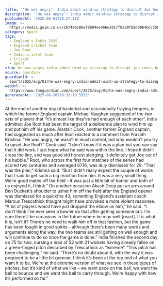```yaml
---
title: '‘He was angry’: India admit wind-up strategy to disrupt Joe Root’s batting'
description: '‘He was angry’: India admit wind-up strategy to disrupt Joe Root’s batting'
publishedAt: '2025-08-01T20:27:18Z'
image: >-
  https://media.guim.co.uk/267406c8bef9b94ee966e2017f0220fb5d90b4bd/258_0_2568_2055/500.jpg
category: Sport
tags:
  - England v India 2025
  - England cricket team
  - Joe Root
  - India cricket team
  - Cricket
  - Sport
slug: he-was-angry-india-admit-wind-up-strategy-to-disrupt-joe-roots-batting
source: guardian
guardianId: >-
  sport/2025/aug/01/he-was-angry-india-admit-wind-up-strategy-to-disrupt-roots-batting
webUrl: >-
  https://www.theguardian.com/sport/2025/aug/01/he-was-angry-india-admit-wind-up-strategy-to-disrupt-roots-batting
generatedAt: '2025-08-28T18:32:10.593Z'
---
```

At the end of another day of backchat and occasionally fraying tempers, in which the former England captain Michael Vaughan suggested of the two sets of players that “it’s almost like they’ve had enough of each other”, India admitted Joe Root had been the target of a deliberate plan to wind him up and put him off his game. Alastair Cook, another former England captain, had suggested as much after Root reacted to a comment from Prasidh Krishna. “He was angry, he wasn’t in much control, but why wouldn’t you try to upset Joe Root?” Cook said. “I don’t know if it was a plan but you can say that it did work. I just hope what he said was within the line. I hope it didn’t cross the line, and was good old honest sledging. It definitely got Joe out of his bubble.” Root, who across the first four matches of the series had scored two centuries and averaged 67.16, was duly dismissed for 29. “That was the plan,” Krishna said. “But I didn’t really expect the couple of words that I said to get such a big reaction from him. It was a very small thing. We’re good mates off the field – it was just a little bit of banter and both of us enjoyed it, I think.” On another occasion Akash Deep put an arm around Ben Duckett’s shoulder to usher him off the field after the England opener was dismissed for a quickfire 43, something England’s assistant coach Marcus Trescothick thought might have provoked a more violent response. “A lot of players would have just dropped the elbow on him,” he said. “I don’t think I’ve ever seen a bowler do that after getting someone out. I’m sure there’ll be occasions in the future where he may well [react]. It is what it is, isn’t it? There’s no need to walk him off in that fashion, but the game has been fought in good spirits – although there’s been many words and arguments along the way, the two teams are still getting on well enough and will continue to do so once the game is done.” India finished the second day on 75 for two, nursing a lead of 52 with 21 wickets having already fallen on a green-tinged pitch described by Trescothick as “extreme”. “This pitch has been challenging,” he said. “There’s no doubt about it, with the way it was prepared to be a little bit greener. I think it’s been at the top end of what you want it to be. We’re at the extreme version of what we see in these types of pitches, but it’s kind of what we like – we want pace on the ball, we want the ball to bounce and we want the ball to carry through. We’re happy with how it’s performed so far.”
